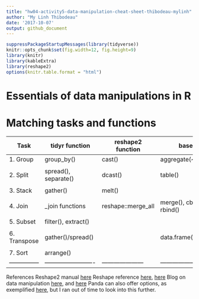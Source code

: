 ```yaml
---
title: "hw04-activity5-data-manipulation-cheat-sheet-thibodeau-mylinh"
author: "My Linh Thibodeau"
date: '2017-10-07'
output: github_document
---
```


```r
suppressPackageStartupMessages(library(tidyverse))
knitr::opts_chunk$set(fig.width=12, fig.height=9)
library(knitr)
library(kableExtra)
library(reshape2)
options(knitr.table.format = "html")
```

# Essentials of data manipulations in R

# Matching tasks and functions

| Task          | tidyr function          | reshape2 function   | base R                      |  
|---------------|-------------------------|---------------------|-----------------------------|
|1. Group       | group_by()              | cast()              | aggregate(~ group)          |
|               |                         |                     |                             | 
|2. Split       | spread(), separate()    | dcast()             | table()                     |
|               |                         |                     |                             | 
|3. Stack       | gather()                | melt()              |                             | 
|               |                         |                     |                             | 
|4. Join        | _join functions         | reshape::merge_all  | merge(), cbind(), rbind()   |
|               |                         |                     |                             | 
|5. Subset      | filter(), extract()     |                     |                             |  
|               |                         |                     |                             | 
|6. Transpose   | gather()/spread()       |                     | data.frame(t())             |
|               |                         |                     |                             | 
|7. Sort        | arrange()               |                     |                             |
|---------------|-------------------------|---------------------|-----------------------------|
                
References
Reshape2 manual [here](https://www.rdocumentation.org/packages/reshape2/versions/1.4.2)
Reshape reference [here](http://had.co.nz/reshape/), [here](https://stackoverflow.com/questions/8091303/simultaneously-merge-multiple-data-frames-in-a-list)
Blog on data manipulation [here](https://www.r-statistics.com/2012/01/aggregation-and-restructuring-data-from-r-in-action/), and [here](http://library.open.oregonstate.edu/computationalbiology/chapter/reshaping-and-joining-data-frames/)
Panda can also offer options, as exemplified [here](https://pandas.pydata.org/pandas-docs/stable/merging.html), but I ran out of time to look into this further.